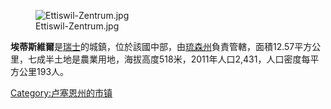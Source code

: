 [[Image:Ettiswil-Zentrum.jpg|right]]

'''埃蒂斯維爾'''是[[瑞士|瑞士]]的城鎮，位於該國中部，由[[琉森州|琉森州]]負責管轄，面積12.57平方公里，七成半土地是農業用地，海拔高度518米，2011年人口2,431，人口密度每平方公里193人。

{{Switzerland-geo-stub}}
[[Category:卢塞恩州的市镇|Category:卢塞恩州的市镇]]